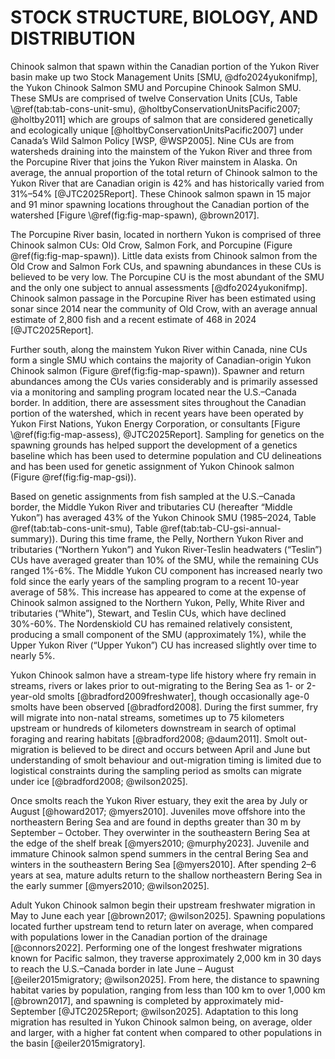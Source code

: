# STOCK STRUCTURE, BIOLOGY, AND DISTRIBUTION {#sec:stock}

Chinook salmon that spawn within the Canadian portion of the Yukon River basin make up two Stock Management Units [SMU, @dfo2024yukonifmp], the Yukon Chinook Salmon SMU and Porcupine Chinook Salmon SMU. These SMUs are comprised of twelve Conservation Units [CUs, Table \@ref(tab:tab-cons-unit-smu), @holtbyConservationUnitsPacific2007; @holtby2011] which are groups of salmon that are considered genetically and ecologically unique [@holtbyConservationUnitsPacific2007] under Canada’s Wild Salmon Policy [WSP, @WSP2005]. Nine CUs are from watersheds draining into the mainstem of the Yukon River and three from the Porcupine River that joins the Yukon River mainstem in Alaska. On average, the annual proportion of the total return of Chinook salmon to the Yukon River that are Canadian origin is 42% and has historically varied from 31%--54% [@JTC2025Report]. These Chinook salmon spawn in 15 major and 91 minor spawning locations throughout the Canadian portion of the watershed [Figure \@ref(fig:fig-map-spawn), @brown2017].

The Porcupine River basin, located in northern Yukon is comprised of three Chinook salmon CUs: Old Crow, Salmon Fork, and Porcupine (Figure \@ref(fig:fig-map-spawn)). Little data exists from Chinook salmon from the Old Crow and Salmon Fork CUs, and spawning abundances in these CUs is believed to be very low. The Porcupine CU is the most abundant of the SMU and the only one subject to annual assessments [@dfo2024yukonifmp]. Chinook salmon passage in the Porcupine River has been estimated using sonar since 2014 near the community of Old Crow, with an average annual estimate of 2,800 fish and a recent estimate of 468 in 2024 [@JTC2025Report].

Further south, along the mainstem Yukon River within Canada, nine CUs form a single SMU which contains the majority of Canadian-origin Yukon Chinook salmon (Figure \@ref(fig:fig-map-spawn)). Spawner and return abundances among the CUs varies considerably and is primarily assessed via a monitoring and sampling program located near the U.S.--Canada border. In addition, there are assessment sites throughout the Canadian portion of the watershed, which in recent years have been operated by Yukon First Nations, Yukon Energy Corporation, or consultants [Figure \@ref(fig:fig-map-assess), @JTC2025Report]. Sampling for genetics on the spawning grounds has helped support the development of a genetics baseline which has been used to determine population and CU delineations and has been used for genetic assignment of Yukon Chinook salmon (Figure \@ref(fig:fig-map-gsi)).

Based on genetic assignments from fish sampled at the U.S.--Canada border, the Middle Yukon River and tributaries CU (hereafter "Middle Yukon") has averaged 43% of the Yukon Chinook SMU (1985--2024, Table \@ref(tab:tab-cons-unit-smu), Table \@ref(tab:tab-CU-gsi-annual-summary)). During this time frame, the Pelly, Northern Yukon River and tributaries ("Northern Yukon") and Yukon River-Teslin headwaters ("Teslin") CUs have averaged greater than 10% of the SMU, while the remaining CUs ranged 1%-6%. The Middle Yukon CU component has increased nearly two fold since the early years of the sampling program to a recent 10-year average of 58%. This increase has appeared to come at the expense of Chinook salmon assigned to the Northern Yukon, Pelly, White River and tributaries ("White"), Stewart, and Teslin CUs, which have declined 30%-60%. The Nordenskiold CU has remained relatively consistent, producing a small component of the SMU (approximately 1%), while the Upper Yukon River ("Upper Yukon") CU has increased slightly over time to nearly 5%.

Yukon Chinook salmon have a stream-type life history where fry remain in streams, rivers or lakes prior to out-migrating to the Bering Sea as 1- or 2-year-old smolts [@bradford2009freshwater], though occasionally age-0 smolts have been observed [@bradford2008]. During the first summer, fry will migrate into non-natal streams, sometimes up to 75 kilometers upstream or hundreds of kilometers downstream in search of optimal foraging and rearing habitats [@bradford2008; @daum2011]. Smolt out-migration is believed to be direct and occurs between April and June but understanding of smolt behaviour and out-migration timing is limited due to logistical constraints during the sampling period as smolts can migrate under ice [@bradford2008; @wilson2025].

Once smolts reach the Yukon River estuary, they exit the area by July or August [@howard2017; @myers2010]. Juveniles move offshore into the northeastern Bering Sea and are found in depths greater than 30 m by September – October. They overwinter in the southeastern Bering Sea at the edge of the shelf break [@myers2010; @murphy2023]. Juvenile and immature Chinook salmon spend summers in the central Bering Sea and winters in the southeastern Bering Sea [@myers2010]. After spending 2--6 years at sea, mature adults return to the shallow northeastern Bering Sea in the early summer [@myers2010; @wilson2025]. 

Adult Yukon Chinook salmon begin their upstream freshwater migration in May to June each year [@brown2017; @wilson2025]. Spawning populations located further upstream tend to return later on average, when compared with populations lower in the Canadian portion of the drainage [@connors2022]. Performing one of the longest freshwater migrations known for Pacific salmon, they traverse approximately 2,000 km in 30 days to reach the U.S.--Canada border in late June – August [@eiler2015migratory; @wilson2025]. From here, the distance to spawning habitat varies by population, ranging from less than 100 km to over 1,000 km [@brown2017], and spawning is completed by approximately mid-September [@JTC2025Report; @wilson2025]. Adaptation to this long migration has resulted in Yukon Chinook salmon being, on average, older and larger, with a higher fat content when compared to other populations in the basin [@eiler2015migratory].
